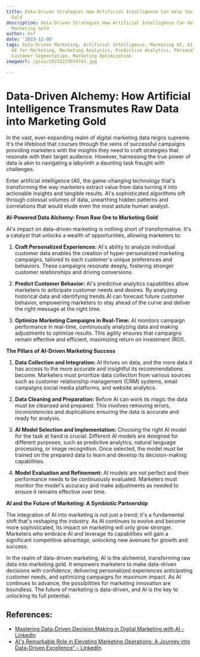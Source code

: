 ```yaml
---
title: Data-Driven Strategies How Artificial Intelligence Can Help You Unlock Marketing
  Gold
description: Data-Driven Strategies How Artificial Intelligence Can Help You Unlock
  Marketing Gold
author: Usf
date: '2023-12-08'
tags: Data-Driven Marketing, Artificial Intelligence, Marketing AI, AI-Driven Marketing,
  AI for Marketing, Marketing Analytics, Predictive Analytics, Personalized Marketing,
  Customer Segmentation, Marketing Optimization
imageUrl: /pixa/20231223074743.jpg

---
```

# Data-Driven Alchemy: How  Artificial Intelligence Transmutes Raw Data into Marketing Gold

In the vast,  ever-expanding realm  of digital marketing data reigns supreme. It's the lifeblood  that courses through the veins of successful campaigns providing marketers with the insights they need to craft strategies that resonate with  their target audience. However, harnessing the true power of data is akin  to navigating a labyrinth a daunting task fraught with challenges.

Enter artificial intelligence (AI), the game-changing technology that's  transforming the way marketers extract value  from data turning it into actionable insights and tangible results. AI's  sophisticated algorithms sift through colossal volumes of data, unearthing  hidden patterns and  correlations that would elude even the most astute human analyst.

**AI-Powered Data  Alchemy: From  Raw Ore to Marketing Gold**

AI's impact on data-driven marketing is  nothing short of transformative.  It's a catalyst that unlocks a wealth of opportunities, allowing marketers  to:

1. **Craft Personalized Experiences:** AI's ability to analyze individual customer data enables the creation of hyper-personalized marketing campaigns, tailored to each customer's unique preferences and behaviors. These campaigns resonate deeply, fostering stronger customer  relationships and driving conversions.

2. **Predict  Customer Behavior:** AI's predictive analytics capabilities allow marketers to anticipate  customer needs and desires.  By analyzing historical data and identifying trends  AI can forecast future customer behavior,  empowering marketers to stay ahead of the curve and deliver the right message at  the right time.

3. **Optimize Marketing Campaigns  in Real-Time:** AI monitors campaign performance in real-time, continuously analyzing data and making adjustments to optimize results. This agility ensures  that campaigns remain effective  and efficient, maximizing return on investment (ROI).

**The Pillars of AI-Driven Marketing Success**

1. **Data Collection and Integration:** AI thrives on data,  and the more data  it has access to the more accurate and insightful its recommendations become.  Marketers must prioritize data collection from various sources such  as customer relationship management (CRM) systems, email campaigns social media platforms, and website analytics.

2. **Data Cleaning and Preparation:** Before AI can work its magic the data must be cleansed and prepared. This involves removing errors, inconsistencies and duplications ensuring the data is accurate and ready for analysis.

3. **AI Model Selection and Implementation:** Choosing the right AI model for the task  at hand is crucial. Different AI models  are designed for different purposes,  such as predictive analytics, natural language processing,  or image recognition.  Once selected, the model must be trained on the prepared data to learn and develop  its decision-making capabilities.

4. **Model Evaluation and Refinement:** AI models are not perfect and  their performance needs to be continuously evaluated. Marketers must monitor the model's accuracy and make adjustments as  needed to ensure it remains  effective over time.

**AI and the Future of Marketing: A  Symbiotic Partnership**

The  integration of AI into marketing is not just a trend; it's a fundamental shift that's reshaping the industry. As  AI continues to evolve  and become more sophisticated, its impact on marketing will only  grow  stronger. Marketers who  embrace AI and leverage its capabilities will gain a significant competitive advantage, unlocking new avenues for growth and success.

In  the realm of data-driven marketing, AI is the alchemist, transforming raw data into marketing gold. It empowers marketers to make data-driven  decisions with confidence, delivering personalized experiences anticipating customer needs, and  optimizing campaigns for maximum impact.  As AI continues to advance, the  possibilities for  marketing innovation are  boundless.  The future of marketing  is data-driven, and AI is the key to unlocking its full potential.

## References:
- [Mastering Data-Driven Decision Making in Digital Marketing with AI - LinkedIn](https://www.linkedin.com/pulse/mastering-data-driven-decision-making-digital-marketing)
- [AI's Remarkable Role in Elevating Marketing Operations: A Journey into Data-Driven Excellence" - LinkedIn](https://www.linkedin.com/pulse/ais-remarkable-role-elevating-marketing-operations-journey-gill-w8kfc?trk=article-ssr-frontend-pulse_more-articles_related-content-card)
